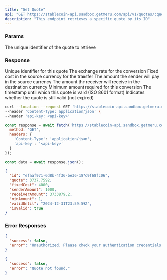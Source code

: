 ```yaml
---
title: "Get Quote"
api: "GET https://stablecoin-api.sandbox.getmeru.com/api/v1/quotes/:quote-id"
description: "This endpoint retrieves a specific quote by its ID"
---
```


### Params

<ParamField path="quote-id" type="string" required>
  The unique identifier of the quote to retrieve
</ParamField>

### Response

<ResponseField name="id" type="string">
  Unique identifier for this quote
</ResponseField>

<ResponseField name="quote" type="number">
  The exchange rate for the conversion
</ResponseField>

<ResponseField name="fixedCost" type="number">
  Fixed cost in the source currency for the transfer
</ResponseField>

<ResponseField name="senderAmount" type="number">
  The amount the sender will pay in the source currency
</ResponseField>

<ResponseField name="receiverAmount" type="number">
  The amount the receiver will receive in the destination currency
</ResponseField>

<ResponseField name="minAmount" type="number">
  Minimum amount required for this conversion
</ResponseField>

<ResponseField name="validUntil" type="string">
  The timestamp until which this quote is valid (ISO 8601 format)
</ResponseField>

<ResponseField name="isValid" type="boolean">
  Indicates whether the quote is still valid (not expired)
</ResponseField>

<RequestExample>

```bash cURL
curl --location --request GET 'https://stablecoin-api.sandbox.getmeru.com/api/v1/quotes/efaaf971-6d8b-4f36-be36-187c9f68fc06' \
--header 'Content-Type: application/json' \
--header 'api-key: <api-key>'
```

```js Javascript
const response = await fetch('https://stablecoin-api.sandbox.getmeru.com/api/v1/quotes/efaaf971-6d8b-4f36-be36-187c9f68fc06', {
  method: 'GET',
  headers: {
    'Content-Type': 'application/json',
    'api-key': '<api-key>'
  }
});

const data = await response.json();
```

</RequestExample>

<ResponseExample>

```json 200
{
  "id": "efaaf971-6d8b-4f36-be36-187c9f68fc06",
  "quote": 3737.7592,
  "fixedCost": 4000,
  "senderAmount": 1000,
  "receiverAmount": 3733879.2,
  "minAmount": 1,
  "validUntil": "2024-12-31T23:59:59Z",
  "isValid": true
}
```

</ResponseExample>

### Error Responses

<ResponseExample>

```json 401
{
  "success": false,
  "error": "Unauthorized. Please check your authentication credentials."
}
```

```json 404
{
  "success": false,
  "error": "Quote not found."
}
```

</ResponseExample>
